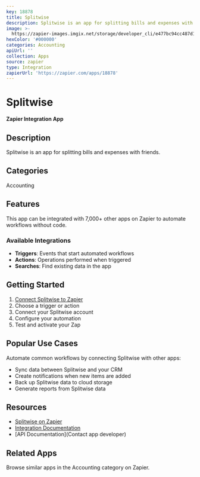 ```yaml
---
key: 18878
title: Splitwise
description: Splitwise is an app for splitting bills and expenses with friends.
image: >-
  https://zapier-images.imgix.net/storage/developer_cli/e477bc94cc487d1f5e467dfa82120cc6.png?auto=format%2Ccompress&ixlib=python-3.0.0&q=50
hexColor: '#000000'
categories: Accounting
apiUrl: ''
collection: Apps
source: zapier
type: Integration
zapierUrl: 'https://zapier.com/apps/18878'
---
```

# Splitwise

**Zapier Integration App**

## Description

Splitwise is an app for splitting bills and expenses with friends.

## Categories

Accounting

## Features

This app can be integrated with 7,000+ other apps on Zapier to automate workflows without code.

### Available Integrations

- **Triggers**: Events that start automated workflows
- **Actions**: Operations performed when triggered
- **Searches**: Find existing data in the app

## Getting Started

1. [Connect Splitwise to Zapier](https://zapier.com/apps/18878)
2. Choose a trigger or action
3. Connect your Splitwise account
4. Configure your automation
5. Test and activate your Zap

## Popular Use Cases

Automate common workflows by connecting Splitwise with other apps:

- Sync data between Splitwise and your CRM
- Create notifications when new items are added
- Back up Splitwise data to cloud storage
- Generate reports from Splitwise data

## Resources

- [Splitwise on Zapier](https://zapier.com/apps/18878)
- [Integration Documentation](https://zapier.com/apps/18878/integrations)
- [API Documentation](Contact app developer)

## Related Apps

Browse similar apps in the Accounting category on Zapier.
